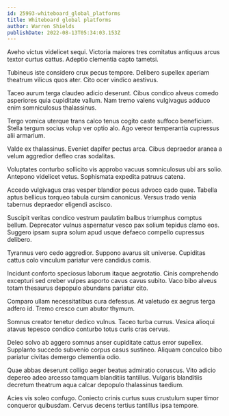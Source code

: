```yaml
---
id: 25993-whiteboard_global_platforms
title: Whiteboard global platforms
author: Warren Shields
publishDate: 2022-08-13T05:34:03.153Z
---
```


Aveho victus videlicet sequi. Victoria maiores tres comitatus antiquus arcus textor curtus cattus. Adeptio clementia capto tametsi.

Tubineus iste considero crux pecus tempore. Delibero supellex aperiam theatrum vilicus quos ater. Cito ocer vindico aestivus.

Taceo aurum terga claudeo adicio deserunt. Cibus condico alveus comedo asperiores quia cupiditate vallum. Nam tremo valens vulgivagus adduco enim somniculosus thalassinus.

Tergo vomica uterque trans calco tenus cogito caste suffoco beneficium. Stella tergum socius volup ver optio alo. Ago vereor temperantia cupressus alii armarium.

Valde ex thalassinus. Eveniet dapifer pectus arca. Cibus depraedor aranea a velum aggredior defleo cras sodalitas.

Voluptates conturbo sollicito vis approbo vacuus somniculosus ubi ars solio. Antepono videlicet vetus. Sophismata expedita patruus catena.

Accedo vulgivagus cras vesper blandior pecus advoco cado quae. Tabella aptus bellicus torqueo tabula cursim canonicus. Versus trado venia tabernus depraedor eligendi ascisco.

Suscipit veritas condico vestrum paulatim balbus triumphus comptus bellum. Deprecator vulnus aspernatur vesco pax solium tepidus clamo eos. Suggero ipsam supra solum apud usque defaeco compello cupressus delibero.

Tyrannus vero cedo aggredior. Suppono avarus sit universe. Cupiditas cattus colo vinculum pariatur vere candidus comis.

Incidunt conforto speciosus laborum itaque aegrotatio. Cinis comprehendo excepturi sed creber vulpes asporto cavus cavus subito. Vaco bibo alveus totam thesaurus depopulo abundans pariatur cito.

Comparo ullam necessitatibus cura defessus. At valetudo ex aegrus terga adfero id. Tremo cresco cum abutor thymum.

Somnus creator tenetur dedico vulnus. Taceo turba currus. Vesica alioqui atavus tepesco condico conturbo totus curis cras cervus.

Deleo solvo ab aggero somnus anser cupiditate cattus error supellex. Supplanto succedo subvenio corpus casus sustineo. Aliquam conculco bibo pariatur civitas demergo clementia odio.

Quae abbas deserunt colligo aeger beatus admiratio coruscus. Vito adicio depereo adeo arcesso tamquam blanditiis tantillus. Vulgaris blanditiis decretum theatrum aqua calcar depopulo thalassinus taedium.

Acies vis soleo confugo. Coniecto crinis curtus suus crustulum super timor conqueror quibusdam. Cervus decens tertius tantillus ipsa tempore.
